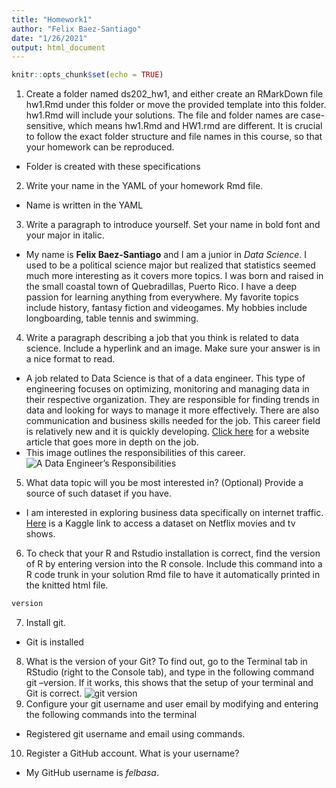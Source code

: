 ```yaml
---
title: "Homework1"
author: "Felix Baez-Santiago"
date: "1/26/2021"
output: html_document
---
```

```r
knitr::opts_chunk$set(echo = TRUE)
```

1. Create a folder named ds202_hw1, and either create an RMarkDown file hw1.Rmd under this folder or move the provided template into this folder. hw1.Rmd will include your solutions. The file and folder names are case-sensitive, which means hw1.Rmd and HW1.rmd are different. It is crucial to follow the exact folder structure and file names in this course, so that your homework can be reproduced.
- Folder is created with these specifications

2. Write your name in the YAML of your homework Rmd file.
- Name is written in the YAML

3. Write a paragraph to introduce yourself. Set your name in bold font and your major in italic.
- My name is **Felix Baez-Santiago** and I am a junior in *Data Science*. I used to be a political science major but realized that statistics seemed much more interesting as it covers more topics. I was born and raised in the small coastal town of Quebradillas, Puerto Rico. I have a deep passion for learning anything from everywhere. My favorite topics include history, fantasy fiction and videogames. My hobbies include longboarding, table tennis and swimming. 

4. Write a paragraph describing a job that you think is related to data science. Include a hyperlink and an image. Make sure your answer is in a nice format to read.
- A job related to Data Science is that of a data engineer. This type of engineering focuses on optimizing, monitoring and managing data in their respective organization. They are responsible for finding trends in data and looking for ways to manage it more effectively. There are also communication and business skills needed for the job. This career field is relatively new and it is quickly developing. [Click here](https://www.cio.com/article/3292983/what-is-a-data-engineer.html#:~:text=Data%20engineers%20are%20responsible%20for,more%20useful%20to%20the%20enterprise.&text=Data%20engineers%20are%20often%20responsible,understand%20company's%20or%20client's%20objectives.) for a website article that goes more in depth on the job. 
- This image outlines the responsibilities of this career. 
![A Data Engineer's Responsibilities](/Users/felixbaez822/Documents/Spring 2021/DS 202/ds202_hw1/DataEngineerImage.jpg)


5. What data topic will you be most interested in? (Optional) Provide a source of such dataset if you have.
- I am interested in exploring business data specifically on internet traffic. [Here](https://www.kaggle.com/shivamb/netflix-shows) is a Kaggle link to access a dataset on Netflix movies and tv shows.

6. To check that your R and Rstudio installation is correct, find the version of R by entering version into the R console. Include this command into a R code trunk in your solution Rmd file to have it automatically printed in the knitted html file.
```r
version
```
7. Install git.
- Git is installed

8. What is the version of your Git? To find out, go to the Terminal tab in RStudio (right to the Console tab), and type in the following command git --version. If it works, this shows that the setup of your terminal and Git is correct.
![git version](/Users/felixbaez822/Documents/Spring 2021/DS 202/ds202_hw1/GitVersion.png)
9. Configure your git username and user email by modifying and entering the following commands into the terminal
- Registered git username and email using commands. 
10. Register a GitHub account. What is your username?
- My GitHub username is *felbasa*.
